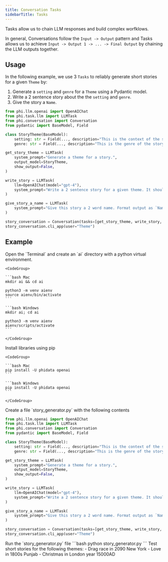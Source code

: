 ```yaml
---
title: Conversation Tasks
sidebarTitle: Tasks
---
```


Tasks allow us to chain LLM responses and build complex worfklows.

In general, Conversations follow the `Input -> Output` pattern and Tasks allows us to achieve `Input -> Output 1 -> ... -> Final Output` by chaining the LLM outputs together.

## Usage

In the following example, we use 3 `Tasks` to reliably generate short stories for a given `Theme` by:

1. Generate a `setting` and `genre` for a `Theme` using a Pydantic model.
2. Write a 2 sentence story about the the `setting` and `genre`.
3. Give the story a `Name`.

```python story_generator.py
from phi.llm.openai import OpenAIChat
from phi.task.llm import LLMTask
from phi.conversation import Conversation
from pydantic import BaseModel, Field

class StoryTheme(BaseModel):
    setting: str = Field(..., description="This is the context of the story. If not available, provide a random setting.",)
    genre: str = Field(..., description="This is the genre of the story. If not provided, select horror.")

get_story_theme = LLMTask(
    system_prompt="Generate a theme for a story.",
    output_model=StoryTheme,
    show_output=False,
)

write_story = LLMTask(
    llm=OpenAIChat(model="gpt-4"),
    system_prompt="Write a 2 sentence story for a given theme. It should be less than 30 words.",
)

give_story_a_name = LLMTask(
    system_prompt="Give this story a 2 word name. Format output as `Name: {name}`. Don't surround with quotes.",
)

story_conversation = Conversation(tasks=[get_story_theme, write_story, give_story_a_name])
story_conversation.cli_app(user="Theme")
```

## Example

<Steps>
  <Step title="Create a virtual environment">
    Open the `Terminal` and create an `ai` directory with a python virtual environment.

    <CodeGroup>

    ```bash Mac
    mkdir ai && cd ai

    python3 -m venv aienv
    source aienv/bin/activate
    ```

    ```bash Windows
    mkdir ai; cd ai

    python3 -m venv aienv
    aienv/scripts/activate
    ```

    </CodeGroup>

  </Step>
  <Step title="Install libraries">
    Install libraries using pip

    <CodeGroup>

    ```bash Mac
    pip install -U phidata openai
    ```

    ```bash Windows
    pip install -U phidata openai
    ```

    </CodeGroup>

  </Step>
  <Step title="Create a conversation with tasks">
    Create a file `story_generator.py` with the following contents

```python story_generator.py
from phi.llm.openai import OpenAIChat
from phi.task.llm import LLMTask
from phi.conversation import Conversation
from pydantic import BaseModel, Field

class StoryTheme(BaseModel):
    setting: str = Field(..., description="This is the context of the story. If not available, provide a random setting.",)
    genre: str = Field(..., description="This is the genre of the story. If not provided, select horror.")

get_story_theme = LLMTask(
    system_prompt="Generate a theme for a story.",
    output_model=StoryTheme,
    show_output=False,
)

write_story = LLMTask(
    llm=OpenAIChat(model="gpt-4"),
    system_prompt="Write a 2 sentence story for a given theme. It should be less than 30 words.",
)

give_story_a_name = LLMTask(
    system_prompt="Give this story a 2 word name. Format output as `Name: {name}`. Don't surround with quotes.",
)

story_conversation = Conversation(tasks=[get_story_theme, write_story, give_story_a_name])
story_conversation.cli_app(user="Theme")
```

  </Step>
  <Step title="Run the conversation">
    Run the `story_generator.py` file
```bash
python story_generator.py
```
  </Step>
  <Step title="Generate short stories">
    Test short stories for the following themes:
    - Drag race in 2090 New York
    - Love in 1800s Punjab
    - Christmas in London year 15000AD
  </Step>
</Steps>

<Snippet file="discord.mdx" />
